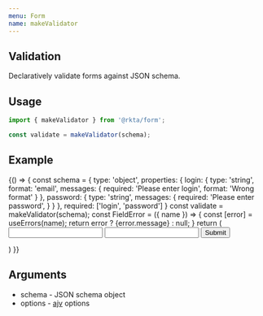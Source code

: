 ```yaml
---
menu: Form
name: makeValidator
---
```



## Validation

Declaratively validate forms against JSON schema.


## Usage
```javascript
import { makeValidator } from '@rkta/form';

const validate = makeValidator(schema);
```


## Example

<Playground>
  {() => {
    const schema = {
      type: 'object',
      properties: {
        login: {
          type: 'string',
          format: 'email',
          messages: {
            required: 'Please enter login',
            format: 'Wrong format'
          }
        },
        password: {
          type: 'string',
          messages: {
            required: 'Please enter password',
          }
        }
      },
      required: ['login', 'password']
    }
    const validate = makeValidator(schema);
    const FieldError = ({ name }) => {
      const [error] = useErrors(name);
      return error ? <Text color="warning" subtitle2 css={{ marginLeft: 16, marginBottom: 8 }}>{error.message}</Text> : null;
    }
    return (
      <Card rize={1} css={{ maxWidth: '450px', margin: '24px auto' }}>
        <CardBody>
          <Form validate={validate} onFormSubmit={flow(Object.entries, alert)}>
            <Input caption="Login" name="login" bgColor="paper2" />
            <FieldError name="login" />
            <Divider invisible />
            <Input caption="Password" name="password" bgColor="paper2" type="password" />
            <FieldError name="password" />
            <Divider invisible />
            <Button bgColor="primary" type="submit" blockLevel>
              Submit
            </Button>
          </Form>
        </CardBody>
      </Card>
    )
  }}
</Playground>

## Arguments

- schema - JSON schema object
- options - [ajv](https://github.com/epoberezkin/ajv) options